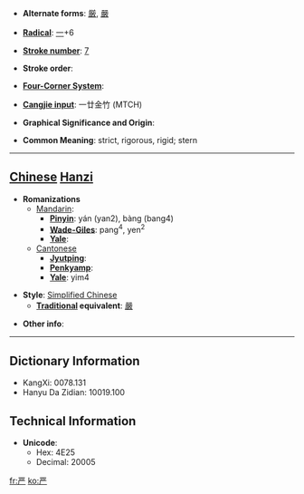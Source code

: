 * '''Alternate forms''': [[厳]], [[嚴]]

* '''[[Wiktionary:Chinese radical index| Radical]]''': [[Wiktionary:Chinese radical index 一|一]]+6

* '''[[Wiktionary:Chinese total strokes index|Stroke number]]''': [[Wiktionary:Chinese total strokes index 7|7]]

* '''Stroke order''': 

* '''[[Wiktionary:Chinese four corner index|Four-Corner System]]''': 

* '''[[Wiktionary:Chinese Cangjie index|Cangjie input]]''': 一廿金竹 (MTCH)

* '''Graphical Significance and Origin''': 

* '''Common Meaning''': strict, rigorous, rigid; stern

----

== [[Chinese]] [[Hanzi]] ==

* '''Romanizations'''
** [[Mandarin]]:
*** '''[[Pinyin]]''': yán (yan2), bàng (bang4)
*** '''[[Wade-Giles]]''': pang<sup>4</sup>, yen<sup>2</sup>
*** '''[[Yale]]''': 
**[[Cantonese]]
***'''[[Jyutping]]''':
***'''[[Penkyamp]]''': 
***'''[[Yale]]''': yim4

* '''Style''': [[Simplified Chinese]] 
** '''[[Traditional Chinese|Traditional]] equivalent''': [[嚴]]

* '''Other info''': 

----

== Dictionary Information ==

* KangXi: 0078.131
* Hanyu Da Zidian: 10019.100

== Technical Information ==

* '''Unicode''':
** Hex: 4E25
** Decimal: 20005

[[fr:严]]
[[ko:严]]